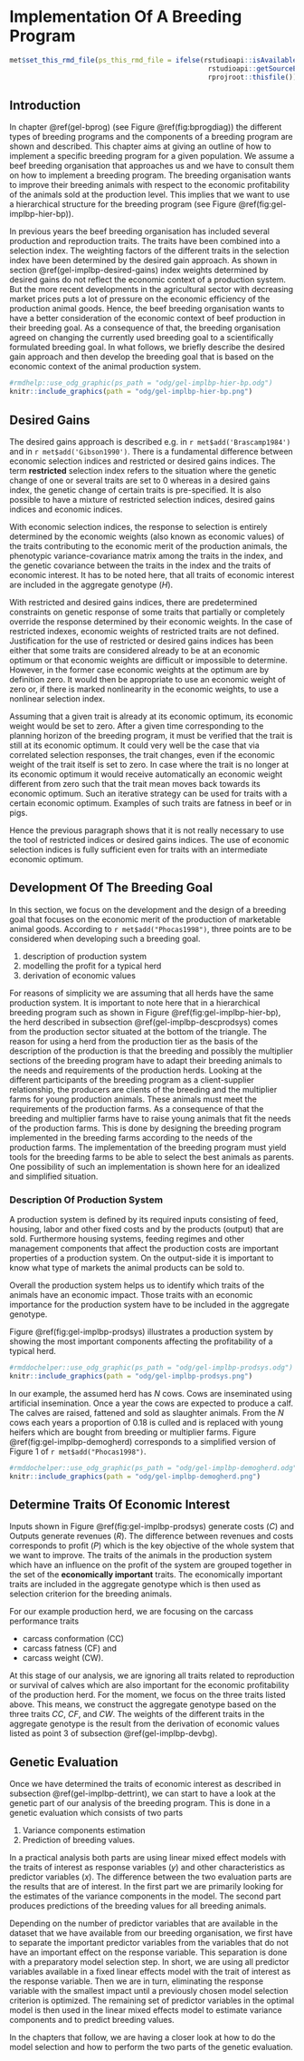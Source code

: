 # Implementation Of A Breeding Program  {#gel-implbp}
```r
met$set_this_rmd_file(ps_this_rmd_file = ifelse(rstudioapi::isAvailable(), 
                                                 rstudioapi::getSourceEditorContext()$path, 
                                                 rprojroot::thisfile()))
```


## Introduction {#gel-implbp-intro}
In chapter \@ref(gel-bprog) (see Figure \@ref(fig:bprogdiag)) the different types of breeding programs and the components of a breeding program are shown and described. This chapter aims at giving an outline of how to implement a specific breeding program for a given population. We assume a beef breeding organisation that approaches us and we have to consult them on how to implement a breeding program. The breeding organisation wants to improve their breeding animals with respect to the economic profitability of the animals sold at the production level. This implies that we want to use a hierarchical structure for the breeding program (see Figure \@ref(fig:gel-implbp-hier-bp)). 

In previous years the beef breeding organisation has included several production and reproduction traits. The traits have been combined into a selection index. The weighting factors of the different traits in the selection index have been determined by the desired gain approach. As shown in section \@ref(gel-implbp-desired-gains) index weights determined by desired gains do not reflect the economic context of a production system. But the more recent developments in the agricultural sector with decreasing market prices puts a lot of pressure on the economic efficiency of the production animal goods. Hence, the beef breeding organisation wants to have a better consideration of the economic context of beef production in their breeding goal. As a consequence of that, the breeding organisation agreed on changing the currently used breeding goal to a scientifically formulated breeding goal. In what follows, we briefly describe the desired gain approach and then develop the breeding goal that is based on the economic context of the animal production system.

```r
#rmdhelp::use_odg_graphic(ps_path = "odg/gel-implbp-hier-bp.odg")
knitr::include_graphics(path = "odg/gel-implbp-hier-bp.png")
```


## Desired Gains {#gel-implbp-desired-gains}
The desired gains approach is described e.g. in `r met$add('Brascamp1984')` and in `r met$add('Gibson1990')`. There is a fundamental difference between economic selection indices and restricted or desired gains indices. The term **restricted** selection index refers to the situation where the genetic change of one or several traits are set to $0$ whereas in a desired gains index, the genetic change of certain traits is pre-specified. It is also possible to have a mixture of restricted selection indices, desired gains indices and economic indices.

With economic selection indices, the response to selection is entirely determined by the economic weights (also known as economic values) of the traits contributing to the economic merit of the production animals, the phenotypic variance-covariance matrix among the traits in the index, and the genetic covariance between the traits in the index and the traits of economic interest. It has to be noted here, that all traits of economic interest are included in the aggregate genotype ($H$).

With restricted and desired gains indices, there are predetermined constraints on genetic response of some traits that partially or completely override the response determined by their economic weights. In the case of restricted indexes, economic weights of restricted traits are not defined. Justification for the use of restricted or desired gains indices has been either that some traits are considered already to be at an economic optimum or that economic weights are difficult or impossible to determine. However, in the former case economic weights at the optimum are by definition zero. It would then be appropriate to use an economic weight of zero or, if there is marked nonlinearity in the economic weights, to use a nonlinear selection index. 

Assuming that a given trait is already at its economic optimum, its economic weight would be set to zero. After a given time corresponding to the planning horizon of the breeding program, it must be verified that the trait is still at its economic optimum. It could very well be the case that via correlated selection responses, the trait changes, even if the economic weight of the trait itself is set to zero. In case where the trait is no longer at its economic optimum it would receive automatically an economic weight different from zero such that the trait mean moves back towards its economic optimum. Such an iterative strategy can be used for traits with a certain economic optimum. Examples of such traits are fatness in beef or in pigs. 

Hence the previous paragraph shows that it is not really necessary to use the tool of restricted indices or desired gains indices. The use of economic selection indices is fully sufficient even for traits with an intermediate economic optimum.


## Development Of The Breeding Goal {#gel-implbp-devbg}
In this section, we focus on the development and the design of a breeding goal that focuses on the economic merit of the production of marketable animal goods. According to `r met$add("Phocas1998")`, three points are to be considered when developing such a breeding goal. 

1. description of production system
2. modelling the profit for a typical herd
3. derivation of economic values

For reasons of simplicity we are assuming that all herds have the same production system. It is important to note here that in a hierarchical breeding program such as shown in Figure \@ref(fig:gel-implbp-hier-bp), the herd described in subsection \@ref(gel-implbp-descprodsys) comes from the production sector situated at the bottom of the triangle. The reason for using a herd from the production tier as the basis of the description of the production is that the breeding and possibly the multiplier sections of the breeding program have to adapt their breeding animals to the needs and requirements of the production herds. Looking at the different participants of the breeding program as a client-supplier relationship, the producers are clients of the breeding and the multiplier farms for young production animals. These animals must meet the requirements of the production farms. As a consequence of that the breeding and multiplier farms have to raise young animals that fit the needs of the production farms. This is done by designing the breeding program implemented in the breeding farms according to the needs of the production farms. The implementation of the breeding program must yield tools for the breeding farms to be able to select the best animals as parents. One possibility of such an implementation is shown here for an idealized and simplified situation.


### Description Of Production System {#gel-implbp-descprodsys}
A production system is defined by its required inputs consisting of feed, housing, labor and other fixed costs and by the products (output) that are sold. Furthermore housing systems, feeding regimes and other management components that affect the production costs are important properties of a production system. On the output-side it is important to know what type of markets the animal products can be sold to. 

Overall the production system helps us to identify which traits of the animals have an economic impact. Those traits with an economic importance for the production system have to be included in the aggregate genotype.

Figure \@ref(fig:gel-implbp-prodsys) illustrates a production system by showing the most important components affecting the profitability of a typical herd.

```r
#rmddochelper::use_odg_graphic(ps_path = "odg/gel-implbp-prodsys.odg")
knitr::include_graphics(path = "odg/gel-implbp-prodsys.png")
```

In our example, the assumed herd has $N$ cows. Cows are inseminated using artificial insemination. Once a year the cows are expected to produce a calf. The calves are raised, fattened and sold as slaughter animals. From the $N$ cows each years a proportion of $0.18$ is culled and is replaced with young heifers which are bought from breeding or multiplier farms. Figure \@ref(fig:gel-implbp-demogherd) corresponds to a simplified version of Figure 1 of `r met$add("Phocas1998")`. 

```r
#rmddochelper::use_odg_graphic(ps_path = "odg/gel-implbp-demogherd.odg")
knitr::include_graphics(path = "odg/gel-implbp-demogherd.png")
```


## Determine Traits Of Economic Interest {#gel-implbp-dettrint} 
Inputs shown in Figure \@ref(fig:gel-implbp-prodsys) generate costs ($C$) and Outputs generate revenues ($R$). The difference between revenues and costs corresponds to profit ($P$) which is the key objective of the whole system that we want to improve. The traits of the animals in the production system which have an influence on the profit of the system are grouped together in the set of the __economically important__ traits. The economically important traits are included in the aggregate genotype which is then used as selection criterion for the breeding animals. 

For our example production herd, we are focusing on the carcass performance traits 

* carcass conformation (CC)
* carcass fatness (CF) and
* carcass weight (CW).

At this stage of our analysis, we are ignoring all traits related to reproduction or survival of calves which are also important for the economic profitability of the production herd. For the moment, we focus on the three traits listed above. This means, we construct the aggregate genotype based on the three traits _CC_, _CF_, and _CW_. The weights of the different traits in the aggregate genotype is the result from the derivation of economic values listed as point 3 of subsection \@ref(gel-implbp-devbg). 


## Genetic Evaluation {#gel-implbp-geneval}
Once we have determined the traits of economic interest as described in subsection \@ref(gel-implbp-dettrint), we can start to have a look at the genetic part of our analysis of the breeding program. This is done in a genetic evaluation which consists of two parts

1. Variance components estimation
2. Prediction of breeding values.

In a practical analysis both parts are using linear mixed effect models with the traits of interest as response variables ($y$) and other characteristics as predictor variables ($x$). The difference between the two evaluation parts are the results that are of interest. In the first part we are primarily looking for the estimates of the variance components in the model. The second part produces predictions of the breeding values for all breeding animals.

Depending on the number of predictor variables that are available in the dataset that we have available from our breeding organisation, we first have to separate the important predictor variables from the variables that do not have an important effect on the response variable. This separation is done with a preparatory model selection step. In short, we are using all predictor variables available in a fixed linear effects model with the trait of interest as the response variable. Then we are in turn, eliminating the response variable with the smallest impact until a previously chosen model selection criterion is optimized. The remaining set of predictor variables in the optimal model is then used in the linear mixed effects model to estimate variance components and to predict breeding values.

In the chapters that follow, we are having a closer look at how to do the model selection and how to perform the two parts of the genetic evaluation.






























  
